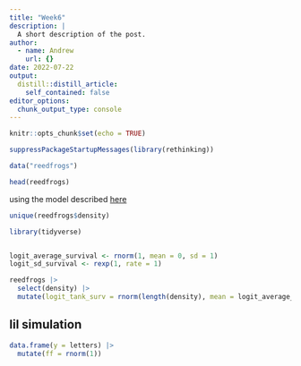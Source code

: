 ```yaml
---
title: "Week6"
description: |
  A short description of the post.
author:
  - name: Andrew
    url: {}
date: 2022-07-22
output:
  distill::distill_article:
    self_contained: false
editor_options: 
  chunk_output_type: console
---
```



```r
knitr::opts_chunk$set(echo = TRUE)
```


```r
suppressPackageStartupMessages(library(rethinking))

data("reedfrogs")

head(reedfrogs)
```

using the model described [here](https://speakerdeck.com/rmcelreath/statistical-rethinking-2022-lecture-12?slide=36)

```r
unique(reedfrogs$density)
```

```r
library(tidyverse)


logit_average_survival <- rnorm(1, mean = 0, sd = 1)
logit_sd_survival <- rexp(1, rate = 1)

reedfrogs |> 
  select(density) |> 
  mutate(logit_tank_surv = rnorm(length(density), mean = logit_average_survival, sd = logit_sd_survival))
```

## lil simulation

```r
data.frame(y = letters) |> 
  mutate(ff = rnorm(1))
```



